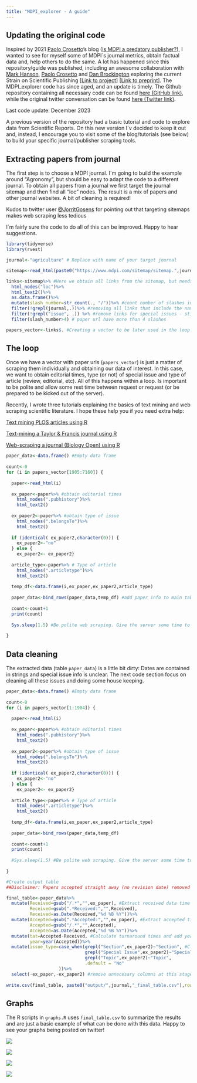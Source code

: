 ```yaml
---
title: "MDPI_explorer - A guide"
---
```


## Updating the original code {.unnumbered}

Inspired by 2021 [Paolo Crosetto](https://twitter.com/PaoloCrosetto)'s blog ([Is MDPI a predatory publisher?](https://paolocrosetto.wordpress.com/2021/04/12/is-mdpi-a-predatory-publisher/)), I wanted to see for myself some of MDPI´s journal metrics, obtain factual data and, help others to do the same. A lot has happened since this repository/guide was published, including an awesome collaboration with [Mark Hanson](https://fediscience.org/@MarkHanson), [Paolo Crosetto](https://twitter.com/PaoloCrosetto) and [Dan Brockington](https://twitter.com/danbrockington) exploring the current Strain on Scientific Publishing \[[Link to project](https://the-strain-on-scientific-publishing.github.io/website/)\] \[[Link to preprint](https://arxiv.org/abs/2309.15884)\]. The MDPI_explorer code has since aged, and an update is timely. The Github repository containing all necessary code can be found [here (GitHub link)](https://github.com/pgomba/MDPI_explorer), while the original twitter conversation can be found [here (Twitter link)](https://twitter.com/pagomba/status/1597157180394074115?s=20&t=12SZ_JLeZkUK0WGF6lmM3A).

::: callout-note
Last code update: December 2023
:::

::: callout-important
A previous version of the repository had a basic tutorial and code to explore data from Scientific Reports. On this new version I´v decided to keep it out and, instead, I encourage you to visit some of the blog/tutorials (see below) to build your specific journal/publisher scraping tools.
:::

## Extracting papers from journal {.unnumbered}

The first step is to choose a MDPI journal. I´m going to build the example around "Agronomy", but should be easy to adapt the code to a different journal. To obtain all papers from a journal we first target the journal sitemap and then find all "loc" nodes. The result is a mix of papers and other journal websites. A bit of cleaning is required! \

::: callout-note
Kudos to twitter user [\@JorritGosens](https://twitter.com/JorritGosens) for pointing out that targeting sitemaps makes web scraping less tedious
:::

I´m fairly sure the code to do all of this can be improved. Happy to hear suggestions.

```r
library(tidyverse)
library(rvest)

journal<-"agriculture" # Replace with name of your target journal

sitemap<-read_html(paste0("https://www.mdpi.com/sitemap/sitemap.",journal,".xml"))

links<-sitemap%>% #Here we obtain all links from the sitemap, but needs some cleaning
  html_nodes("loc")%>%
  html_text2()%>%
  as.data.frame()%>%
  mutate(slash_number=str_count(., "/"))%>% #count number of slashes in url for further cleaning
  filter(!grepl(journal,.))%>% #removing all links that include the name of the journal - these are not papers
  filter(!grepl("issue", .)) %>% #remove links for special issues - still not papers    
  filter(slash_number>4) # paper url have more than 4 slashes

papers_vector<-links$. #Creating a vector to be later used in the loop

```

## The loop

Once we have a vector with paper urls (`papers_vector`) is just a matter of scraping them individually and obtaining our data of interest. In this case, we want to obtain editorial times, type (or not) of special issue and type of article (review, editorial, etc). All of this happens within a loop. Is important to be polite and allow some rest time between request or request (or be prepared to be kicked out of the server).

Recently, I wrote three tutorials explaining the basics of text mining and web scraping scientific literature. I hope these help you if you need extra help:

[Text mining PLOS articles using R](https://pgomba.github.io/pgb_website/posts/08_10_23/)

[Text-mining a Taylor & Francis journal using R](https://pgomba.github.io/pgb_website/posts/11_10_23/)

[Web-scraping a journal (Biology Open) using R](https://pgomba.github.io/pgb_website/posts/18_10_23/)

```r

paper_data<-data.frame() #Empty data frame
  
count<-0
for (i in papers_vector[1905:7160]) {
  
  paper<-read_html(i)
  
  ex_paper<-paper%>% #obtain editorial times
    html_nodes(".pubhistory")%>%
    html_text2()
  
  ex_paper2<-paper%>% #obtain type of issue
    html_nodes(".belongsTo")%>%
    html_text2()
  
  if (identical( ex_paper2,character(0))) {
    ex_paper2<-"no"
  } else {
    ex_paper2<- ex_paper2}
  
  article_type<-paper%>% # Type of article
    html_nodes(".articletype")%>%
    html_text2()
  
  temp_df<-data.frame(i,ex_paper,ex_paper2,article_type)
  
  paper_data<-bind_rows(paper_data,temp_df) #add paper info to main table
  
  count<-count+1
  print(count)
  
  Sys.sleep(1.5) #Be polite web scraping. Give the server some time to rest
  
}

```

## Data cleaning

The extracted data (table `paper_data`) is a little bit dirty: Dates are contained in strings and special issue info is unclear. The next code section focus on cleaning all these issues and doing some house keeping.

```r

paper_data<-data.frame() #Empty data frame
  
count<-0
for (i in papers_vector[1:1904]) {
  
  paper<-read_html(i)
  
  ex_paper<-paper%>% #obtain editorial times
    html_nodes(".pubhistory")%>%
    html_text2()
  
  ex_paper2<-paper%>% #obtain type of issue
    html_nodes(".belongsTo")%>%
    html_text2()
  
  if (identical( ex_paper2,character(0))) {
    ex_paper2<-"no"
  } else {
    ex_paper2<- ex_paper2}
  
  article_type<-paper%>% # Type of article
    html_nodes(".articletype")%>%
    html_text2()
  
  temp_df<-data.frame(i,ex_paper,ex_paper2,article_type)
  
  paper_data<-bind_rows(paper_data,temp_df)
  
  count<-count+1
  print(count)
  
  #Sys.sleep(1.5) #Be polite web scraping. Give the server some time to rest
  
}

#Create output table
##Disclaimer: Papers accepted straight away (no revision date) removed for simplicity 

final_table<-paper_data%>%
  mutate(Received=gsub("/.*","",ex_paper), #Extract received data time and transform into date
         Received=gsub(".*Received:","",Received),
         Received=as.Date(Received,"%d %B %Y"))%>%
  mutate(Accepted=gsub(".*Accepted:","",ex_paper), #Extract accepted time data and transform into date
         Accepted=gsub("/.*","",Accepted),
         Accepted=as.Date(Accepted,"%d %B %Y"))%>%
  mutate(tat=Accepted-Received, #Calculate turnaround times and add year of acceptance column
         year=year(Accepted))%>%
  mutate(issue_type=case_when(grepl("Section",ex_paper2)~"Section", #Classify articles by issue type
                              grepl("Special Issue",ex_paper2)~"Special Issue",
                              grepl("Topic",ex_paper2)~"Topic",
                              .default = "No"
                    ))%>%
  select(-ex_paper,-ex_paper2) #remove unnecesary columns at this stage
  
write.csv(final_table, paste0("output/",journal,"_final_table.csv"),row.names = FALSE)

```

## Graphs

The R scripts in `graphs.R` uses `final_table.csv` to summarize the results and are just a basic example of what can be done with this data. Happy to see your graphs being posted on twitter!

![](images/agriculture_summary_graph-01.png)

![](images/agriculture_average_graph.png)

![](images/agriculture_issues_graph.png)

![](images/agriculture_types_graph.png)
